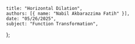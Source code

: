     title: "Horizontal Dilation",
    authors: [{ name: "Nabil Akbarazzima Fatih" }],
    date: "05/26/2025",
    subject: "Function Transformation",
};